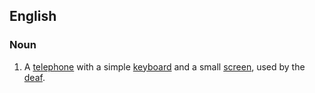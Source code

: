 ==English==

===Noun===
{{en-noun}}

#{{British}} A [[telephone]] with a simple [[keyboard]] and a small [[screen]], used by the [[deaf]].